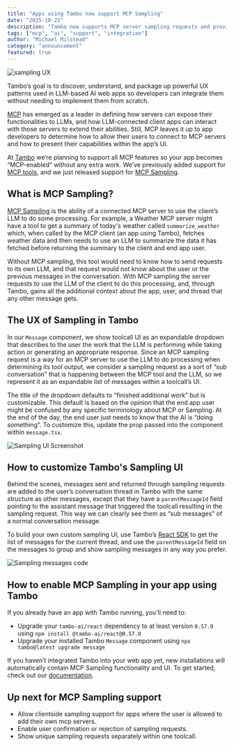 ```yaml
---
title: "Apps using Tambo now support MCP Sampling"
date: "2025-10-21"
description: "Tambo now supports MCP server sampling requests and provides UI."
tags: ["mcp", "ai", "support", "integration"]
author: "Michael Milstead"
category: "announcement"
featured: true
---
```


<BlogPost title="Apps using Tambo now support MCP Sampling" author="Michael Milstead" date="October 21, 2025">

<img
  src="/assets/blog/mcp-sampling-support/full2.gif"
  alt="sampling UX"
  className="max-w-lg mx-auto rounded-md"
/>

Tambo’s goal is to discover, understand, and package up powerful UX patterns used in LLM-based AI web apps so developers can integrate them without needing to implement them from scratch.

[MCP](https://modelcontextprotocol.io/docs/getting-started/intro) has emerged as a leader in defining how servers can expose their functionalities to LLMs, and how LLM-connected client apps can interact with those servers to extend their abilities. Still, MCP leaves it up to app developers to determine how to allow their users to connect to MCP servers and how to present their capabilities within the app’s UI.

At [Tambo](tambo.co) we’re planning to support all MCP features so your app becomes “MCP-enabled” without any extra work. We’ve previously added support for [MCP tools](https://modelcontextprotocol.io/docs/learn/server-concepts#tools), and we just released support for [MCP Sampling](https://modelcontextprotocol.io/docs/learn/client-concepts#sampling).

## What is MCP Sampling?

[MCP Sampling](https://modelcontextprotocol.io/docs/learn/client-concepts#sampling) is the ability of a connected MCP server to use the client’s LLM to do some processing. For example, a Weather MCP server might have a tool to get a summary of today's weather called `summarize_weather` which, when called by the MCP client (an app using Tambo), fetches weather data and then needs to use an LLM to summarize the data it has fetched before returning the summary to the client and end app user.

Without MCP sampling, this tool would need to know how to send requests to its own LLM, and that request would not know about the user or the previous messages in the conversation. With MCP sampling the server requests to use the LLM of the client to do this processing, and, through Tambo, gains all the additional context about the app, user, and thread that any other message gets.

## The UX of Sampling in Tambo

In our `Message` component, we show toolcall UI as an expandable dropdown that describes to the user the work that the LLM is performing while taking action or generating an appropriate response. Since an MCP sampling request is a way for an MCP server to use the LLM to do processing when determining its tool output, we consider a sampling request as a sort of “sub conversation” that is happening between the MCP tool and the LLM, so we represent it as an expandable list of messages within a toolcall’s UI.

The title of the dropdown defaults to “finished additional work” but is customizable. This default is based on the opinion that the end app user might be confused by any specific terminology about MCP or Sampling. At the end of the day, the end user just needs to know that the AI is “doing something”. To customize this, update the prop passed into the component within `message.tsx`.

<img
  src="/assets/blog/mcp-sampling-support/custom-sampling-title.png"
  alt="Sampling UI Screenshot"
  className="max-w-md mx-auto rounded-md"
/>

## How to customize Tambo's Sampling UI

Behind the scenes, messages sent and returned through sampling requests are added to the user’s conversation thread in Tambo with the same structure as other messages, except that they have a `parentMessageId` field pointing to the assistant message that triggered the toolcall resulting in the sampling request. This way we can clearly see them as “sub messages” of a normal conversation message.

To build your own custom sampling UI, use Tambo’s [React SDK](https://github.com/tambo-ai/tambo) to get the list of messages for the current thread, and use the `parentMessageId` field on the messages to group and show sampling messages in any way you prefer.

<img
  src="/assets/blog/mcp-sampling-support/custom-sampling-code.png"
  alt="Sampling messages code"
  className="max-w-full mx-auto rounded-md"
/>

## How to enable MCP Sampling in your app using Tambo

If you already have an app with Tambo running, you’ll need to:

- Upgrade your `tambo-ai/react` dependency to at least version `0.57.0` using `npm install @tambo-ai/react@0.57.0`
- Upgrade your installed Tambo `Message` component using `npx tambo@latest upgrade message`

If you haven’t integrated Tambo into your web app yet, new installations will automatically contain MCP Sampling functionality and UI. To get started, check out our [documentation](https://docs.tambo.co/getting-started/quickstart).

## Up next for MCP Sampling support

- Allow clientside sampling support for apps where the user is allowed to add their own mcp servers.
- Enable user confirmation or rejection of sampling requests.
- Show unique sampling requests separately within one toolcall.

</BlogPost>
